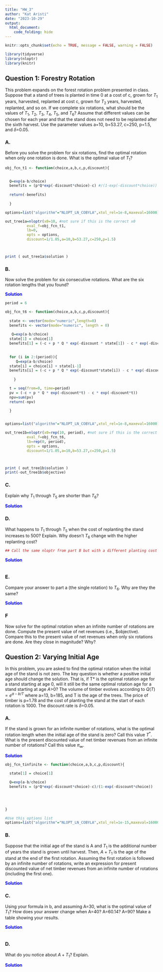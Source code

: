 ```yaml
---
title: "HW_3"
author: "Kat Aristi"
date: "2023-10-29"
output:
  html_document:
    code_folding: hide
---
```


```r
knitr::opts_chunk$set(echo = TRUE, message = FALSE, warning = FALSE)
```

```r
library(tidyverse)
library(nloptr)
library(knitr)
```

## Question 1: Forestry Rotation {.tabset}

This problem expands on the forest rotation problem presented in class.  Suppose that a stand of trees is planted in time 0 at a cost of c, grown for $T_1$ years, harvested, replanted at cost c, grown for $T_2$ years, harvested, replanted, and so on.  If we complete six rotations, what should be the values of $T_1$, $T_2$, $T_3$, $T_4$, $T_5$, and $T_6$?  Assume that different values can be chosen for each year and that the stand does not need to be replanted after the sixth harvest.  Use the parameter values a=10, b=53.27, c=250, p=1.5, and $\delta$=0.05.

### A.

Before you solve the problem for six rotations, find the optimal rotation when only one rotation is done.  What is the optimal value of $T_1$?

```r
obj_fcn_t1 <- function(choice,a,b,c,p,discount){
  

  Q=exp(a-b/choice)
  benefits = (p*Q*exp(-discount*choice)-c) #/(1-exp(-discount*choice)) if there are infinite rotations
  
  return(-benefits)
  
  }

options=list("algorithm"="NLOPT_LN_COBYLA",xtol_rel=1e-8,maxeval=16000)

out_tree1a=nloptr(x0=10, #not sure if this is the correct x0
          eval_f=obj_fcn_t1,
          lb=0,
          opts = options,
          discount=1/1.05,a=10,b=53.27,c=250,p=1.5)



print ( out_tree1a$solution )
```


### B. 

Now solve the problem for six consecutive rotations.  What are the six rotation lengths that you found?

<span style="color: blue;">**Solution**
</span>

```r
period = 6

obj_fcn_t6 <- function(choice,a,b,c,p,discount){
  
  state <- vector(mode="numeric",length=0)
  benefits <- vector(mode="numeric", length = 0)
  
   Q=exp(a-b/choice)
  state[1] = choice[1]
  benefits[1] = (-c + p * Q * exp(-discount * state[1]) - c * exp(-discount * state[1]))
  
  
  for (i in 2:(period)){
     Q=exp(a-b/choice)
  state[i] = choice[i] + state[i-1]
  benefits[i] = (-c + p * Q * exp(-discount*state[i]) - c * exp(-discount*state[i]))
  
    }

  t = seq(from=0, time=period)
  pv = (-c + p * Q * exp(-discount*t) - c * exp(-discount*t))
  npv=sum(pv)
  return(-npv)
  
  }


options=list("algorithm"="NLOPT_LN_COBYLA",xtol_rel=1e-8,maxeval=16000)

out_tree1b=nloptr(x0=rep(10, period), #not sure if this is the correct x0
          eval_f=obj_fcn_t6,
          lb=rep(0, period),
          opts = options,
          discount=1/1.05,a=10,b=53.27,c=250,p=1.5)



print ( out_tree1b$solution )
print(-out_tree1b$objective)

```



### C.

Explain why $T_1$ through $T_5$ are shorter than $T_6$?

<span style="color: blue;">**Solution**
</span>

<span style="color: blue;">

</span>

### D.

What happens to $T_1$ through $T_5$ when the cost of replanting the stand increases to 500? Explain. Why doesn't $T_6$ change with the higher replanting cost?


```r

## Call the same nloptr from part B but with a different planting cost

```

<span style="color: blue;">**Solution**
</span>

<span style="color: blue;">


</span>

```r


```


### E.

Compare your answer to part a (the single rotation) to $T_6$. Why are they the same?

<span style="color: blue;">**Solution**
</span>

<span style="color: blue;">


</span>


### F

Now solve for the optimal rotation when an infinite number of rotations are done.  Compute the present value of net revenues (i.e., $objective).  Compare this to the present value of net revenues when only six rotations are done.  Are they close in magnitude?  Why?



## Question 2: Varying Initial Age {.tabset}

In this problem, you are asked to find the optimal rotation when the initial age of the stand is not zero.  The key question is whether a positive initial age should change the solution.  That is, if T* is the optimal rotation age for a stand starting at age 0, will it still be the same optimal rotation age for a stand starting at age $A$>0?  The volume of timber evolves according to $Q(T)=e^{a-b/T}$  where a=13, b=185, and T is the age of the trees. The price of timber is p=1.78 and the cost of planting the stand at the start of each rotation is 1000.  The discount rate is $\delta$=0.05.  

### A.
	
If the stand is grown for an infinite number of rotations, what is the optimal rotation length when the initial age of the stand is zero?  Call this value $T^*$.  What is the present discounted value of net timber revenues from an infinite number of rotations?  Call this value $\pi_\infty$.

<span style="color: blue;">**Solution**</span>



```r
obj_fcn_tinfinite <- function(choice,a,b,c,p,discount){

  state[1] = choice[1]
  
  Q=exp(a-b/choice)
  benefits = (p*Q*exp(-discount*choice)-c)/(1-exp(-discount*choice))
  
 
  
  
}

#Use this options list
options=list("algorithm"="NLOPT_LN_COBYLA",xtol_rel=1e-15,maxeval=16000)


```



### B.

Suppose that the initial age of the stand is A and $T_1$ is the additional number of years the stand is grown until harvest.  Then, $A+T_1$ is the age of the stand at the end of the first rotation. Assuming the first rotation is followed by an infinite number of rotations, write an expression for present discounted value of net timber revenues from an infinite number of rotations (including the first one).

<span style="color: blue;">**Solution**</span>



### C.

Using your formula in b, and assuming A=30, what is the optimal value of $T_1$? How does your answer change when A=40?  A=60.14?  A=90?  Make a table showing your results.

<span style="color: blue;">**Solution**</span>



```r


```

### D.

What do you notice about $A+T_1$?  Explain.

<span style="color: blue;">**Solution**</span>





